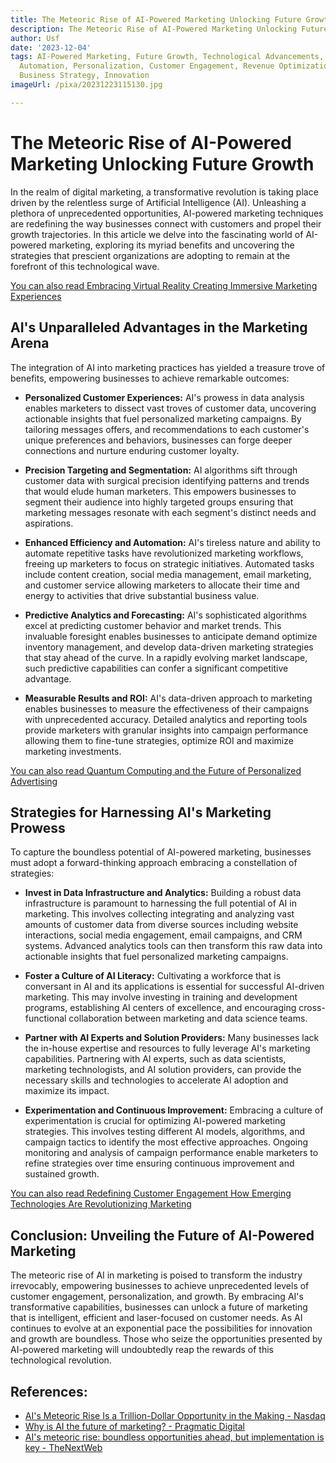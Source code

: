 ```yaml
---
title: The Meteoric Rise of AI-Powered Marketing Unlocking Future Growth
description: The Meteoric Rise of AI-Powered Marketing Unlocking Future Growth
author: Usf
date: '2023-12-04'
tags: AI-Powered Marketing, Future Growth, Technological Advancements, Data Analytics,
  Automation, Personalization, Customer Engagement, Revenue Optimization, Market Trends,
  Business Strategy, Innovation
imageUrl: /pixa/20231223115130.jpg

---
```

# The Meteoric Rise of AI-Powered Marketing Unlocking Future Growth

In the  realm of digital marketing, a transformative revolution is taking place driven by the relentless surge of Artificial Intelligence (AI). Unleashing a plethora of unprecedented opportunities, AI-powered marketing techniques are redefining  the way businesses connect with customers and propel  their growth trajectories.  In this article we delve into  the fascinating world of AI-powered marketing, exploring its myriad benefits and uncovering the strategies that prescient organizations are adopting to remain at the forefront of this technological wave.

[You can also read Embracing  Virtual Reality Creating Immersive Marketing Experiences](Embracing%20Virtual%20Reality%20Creating%20Immersive%20Marketing%20Experiences)


## AI's Unparalleled  Advantages in the Marketing Arena

The integration of AI into marketing practices has yielded a treasure trove of benefits, empowering businesses to achieve  remarkable outcomes:

- **Personalized Customer Experiences:** AI's  prowess in data analysis enables marketers to dissect vast troves of customer data, uncovering actionable  insights that fuel personalized marketing  campaigns. By tailoring messages offers, and recommendations to each customer's unique preferences and  behaviors, businesses can forge deeper connections and nurture enduring customer loyalty.

-  **Precision Targeting and Segmentation:** AI algorithms sift through customer data with surgical precision identifying patterns and trends that would elude human marketers. This  empowers businesses to  segment their audience into  highly targeted groups ensuring that  marketing  messages  resonate with each segment's distinct needs and aspirations.

- **Enhanced Efficiency and Automation:** AI's  tireless nature and ability to automate repetitive tasks have revolutionized marketing  workflows,  freeing up marketers to focus on strategic  initiatives. Automated tasks include content creation,  social media management, email marketing, and customer service allowing  marketers to allocate their time and energy  to activities  that  drive substantial  business value.

- **Predictive Analytics and Forecasting:** AI's sophisticated algorithms excel at predicting customer  behavior  and market trends. This invaluable foresight enables businesses to anticipate demand optimize inventory management, and develop data-driven  marketing strategies that stay ahead  of the curve. In a rapidly evolving market landscape, such predictive capabilities can confer a significant competitive advantage.

- **Measurable Results and ROI:** AI's data-driven approach to marketing enables  businesses to measure the effectiveness  of their campaigns with unprecedented accuracy. Detailed analytics and reporting  tools provide marketers with granular insights into campaign performance  allowing them to fine-tune strategies, optimize ROI  and maximize marketing investments.

[You can also read Quantum Computing and the Future of Personalized Advertising](Quantum%20Computing%20and%20the%20Future%20of%20Personalized%20Advertising)


## Strategies for Harnessing AI's Marketing Prowess

To capture the boundless potential of AI-powered marketing, businesses must adopt a  forward-thinking approach embracing a constellation of strategies:

- **Invest in Data Infrastructure and Analytics:** Building a robust data infrastructure is paramount to harnessing the full potential  of  AI in marketing. This involves collecting integrating and analyzing vast amounts of customer data from diverse sources including website interactions, social media engagement, email campaigns, and CRM systems. Advanced analytics tools  can then transform this raw data into  actionable insights that fuel personalized marketing campaigns.

- **Foster a Culture of  AI Literacy:** Cultivating a workforce that is conversant in AI and its applications is essential for successful AI-driven marketing. This may involve investing in training  and development programs, establishing AI centers  of  excellence, and encouraging cross-functional collaboration between marketing and  data science teams.

- **Partner with AI Experts and Solution  Providers:**  Many businesses lack the in-house expertise and resources to fully leverage AI's marketing capabilities. Partnering with  AI experts, such  as data  scientists, marketing technologists, and AI solution providers,  can provide the necessary skills and technologies to accelerate AI adoption and maximize its impact.

- **Experimentation and Continuous Improvement:** Embracing a culture  of  experimentation is crucial for  optimizing AI-powered  marketing strategies. This involves testing different AI models, algorithms, and campaign tactics to identify  the most effective approaches. Ongoing monitoring and analysis of campaign  performance enable  marketers to refine strategies over time ensuring continuous improvement and sustained growth.

[You can also read Redefining Customer Engagement How Emerging Technologies Are  Revolutionizing  Marketing](Redefining%20Customer%20Engagement%20How%20Emerging%20Technologies%20Are%20Revolutionizing%20Marketing)


## Conclusion: Unveiling the Future of AI-Powered Marketing

The meteoric rise of  AI in marketing is poised to transform the industry irrevocably, empowering businesses to achieve unprecedented levels of customer engagement, personalization, and growth.  By embracing AI's transformative  capabilities, businesses can  unlock a future of marketing  that is  intelligent, efficient and laser-focused on customer needs. As AI continues to evolve at an exponential pace the possibilities  for innovation and growth are boundless. Those who seize the  opportunities presented by AI-powered marketing will undoubtedly reap the rewards of this technological revolution.

## References:
- [AI's Meteoric Rise Is a Trillion-Dollar Opportunity in the Making - Nasdaq](https://www.nasdaq.com/articles/ais-meteoric-rise-is-a-trillion-dollar-opportunity-in-the-making)
- [Why is AI the future of marketing? - Pragmatic Digital](https://www.pragmatic.digital/blog/why-is-ai-the-future-of-marketing)
- [AI's meteoric rise: boundless opportunities ahead, but implementation is key - TheNextWeb](https://thenextweb.com/news/ai-meteoric-rise-risk-opportunity-implementation)
